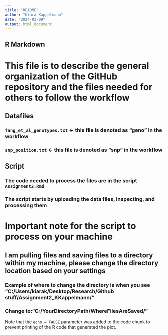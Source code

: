 ```yaml
---
title: "README"
author: "Kiara Kappelmann"
date: "2024-03-09"
output: html_document
---
```


## R Markdown

# This file is to describe the general organization of the GitHub repository and the files needed for others to follow the workflow

## Datafiles
### `fang_et_al_genotypes.txt` <- this file is denoted as "geno" in the workflow
### `snp_position.txt` <- this file is denoted as "snp" in the workflow

## Script
### The code needed to process the files are in the script `Assignment2.Rmd`
### The script starts by uploading the data files, inspecting, and processing them

# Important note for the script to process on your machine
## I am pulling files and saving files to a directory within my machine, please change the directory location based on your settings

### Example of where to change the directory is when you see "C:/Users/kiarak/Desktop/Research/Github stuff/Assignment2_KKappelmann/"

### Change to:"C:/YourDirectoryPath/WhereFilesAreSaved/"



Note that the `echo = FALSE` parameter was added to the code chunk to prevent printing of the R code that generated the plot.
